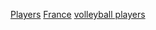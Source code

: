 {{Commons category|Volleyball players from France}}

[[Category:法國排球|Players]]
[[Category:各國排球運動員|France]]
[[Category:依體育運動劃分的法國運動員|volleyball players]]